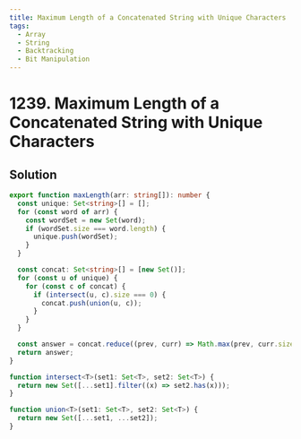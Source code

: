 ```yaml
---
title: Maximum Length of a Concatenated String with Unique Characters
tags:
  - Array
  - String
  - Backtracking
  - Bit Manipulation
---
```


# 1239. Maximum Length of a Concatenated String with Unique Characters

<Badges>
  <LevelBadge level="medium" />
  <TopicBadge name="Array" slug="array" />
  <TopicBadge name="String" slug="string" />
  <TopicBadge name="Backtracking" slug="backtracking" />
  <TopicBadge name="Bit Manipulation" slug="bit-manipulation" />
</Badges>

## Solution

```typescript filename="solution.ts" copy
export function maxLength(arr: string[]): number {
  const unique: Set<string>[] = [];
  for (const word of arr) {
    const wordSet = new Set(word);
    if (wordSet.size === word.length) {
      unique.push(wordSet);
    }
  }

  const concat: Set<string>[] = [new Set()];
  for (const u of unique) {
    for (const c of concat) {
      if (intersect(u, c).size === 0) {
        concat.push(union(u, c));
      }
    }
  }

  const answer = concat.reduce((prev, curr) => Math.max(prev, curr.size), 0);
  return answer;
}

function intersect<T>(set1: Set<T>, set2: Set<T>) {
  return new Set([...set1].filter((x) => set2.has(x)));
}

function union<T>(set1: Set<T>, set2: Set<T>) {
  return new Set([...set1, ...set2]);
}
```

<ProblemLink
  codingSite="leetcode"
  href="https://leetcode.com/problems/maximum-length-of-a-concatenated-string-with-unique-characters/"
  title="Maximum Length of a Concatenated String with Unique Characters"
/>
